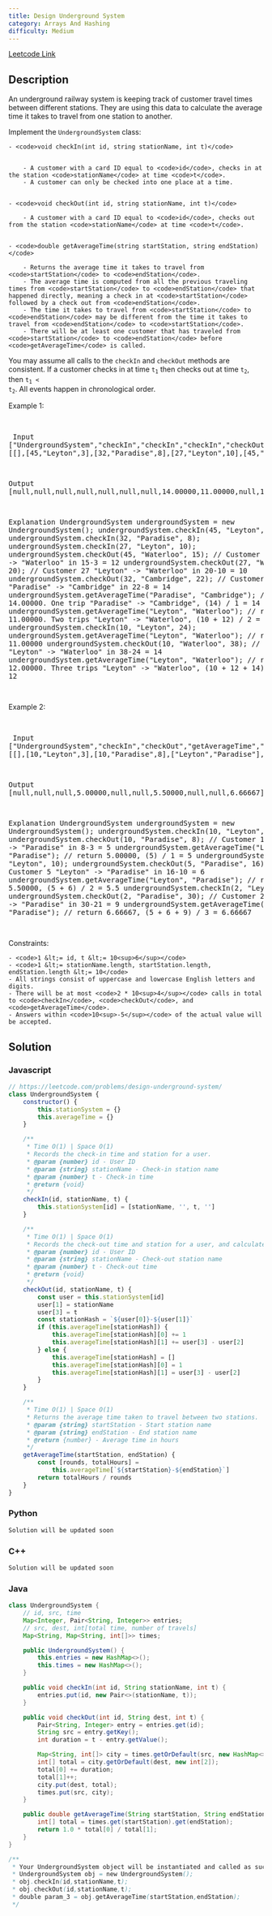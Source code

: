 ```yaml
---
title: Design Underground System
category: Arrays And Hashing
difficulty: Medium
---
```


<Callout>

[Leetcode Link](https://leetcode.com/problems/design-underground-system)

</Callout>

## Description

An underground railway system is keeping track of customer travel times between different stations. They are using this data to calculate the average time it takes to travel from one station to another.

Implement the <code>UndergroundSystem</code> class:

    - <code>void checkIn(int id, string stationName, int t)</code>


    	- A customer with a card ID equal to <code>id</code>, checks in at the station <code>stationName</code> at time <code>t</code>.
    	- A customer can only be checked into one place at a time.


    - <code>void checkOut(int id, string stationName, int t)</code>

    	- A customer with a card ID equal to <code>id</code>, checks out from the station <code>stationName</code> at time <code>t</code>.


    - <code>double getAverageTime(string startStation, string endStation)</code>

    	- Returns the average time it takes to travel from <code>startStation</code> to <code>endStation</code>.
    	- The average time is computed from all the previous traveling times from <code>startStation</code> to <code>endStation</code> that happened directly, meaning a check in at <code>startStation</code> followed by a check out from <code>endStation</code>.
    	- The time it takes to travel from <code>startStation</code> to <code>endStation</code> may be different from the time it takes to travel from <code>endStation</code> to <code>startStation</code>.
    	- There will be at least one customer that has traveled from <code>startStation</code> to <code>endStation</code> before <code>getAverageTime</code> is called.

You may assume all calls to the <code>checkIn</code> and <code>checkOut</code> methods are consistent. If a customer checks in at time <code>t<sub>1</sub></code> then checks out at time <code>t<sub>2</sub></code>, then <code>t<sub>1</sub> &lt; t<sub>2</sub></code>. All events happen in chronological order.

Example 1:

<br /><pre className="overflow-x-auto">
Input
[&quot;UndergroundSystem&quot;,&quot;checkIn&quot;,&quot;checkIn&quot;,&quot;checkIn&quot;,&quot;checkOut&quot;,&quot;checkOut&quot;,&quot;checkOut&quot;,&quot;getAverageTime&quot;,&quot;getAverageTime&quot;,&quot;checkIn&quot;,&quot;getAverageTime&quot;,&quot;checkOut&quot;,&quot;getAverageTime&quot;]
[[],[45,&quot;Leyton&quot;,3],[32,&quot;Paradise&quot;,8],[27,&quot;Leyton&quot;,10],[45,&quot;Waterloo&quot;,15],[27,&quot;Waterloo&quot;,20],[32,&quot;Cambridge&quot;,22],[&quot;Paradise&quot;,&quot;Cambridge&quot;],[&quot;Leyton&quot;,&quot;Waterloo&quot;],[10,&quot;Leyton&quot;,24],[&quot;Leyton&quot;,&quot;Waterloo&quot;],[10,&quot;Waterloo&quot;,38],[&quot;Leyton&quot;,&quot;Waterloo&quot;]]

Output
[null,null,null,null,null,null,null,14.00000,11.00000,null,11.00000,null,12.00000]

Explanation
UndergroundSystem undergroundSystem = new UndergroundSystem();
undergroundSystem.checkIn(45, &quot;Leyton&quot;, 3);
undergroundSystem.checkIn(32, &quot;Paradise&quot;, 8);
undergroundSystem.checkIn(27, &quot;Leyton&quot;, 10);
undergroundSystem.checkOut(45, &quot;Waterloo&quot;, 15); // Customer 45 &quot;Leyton&quot; -&gt; &quot;Waterloo&quot; in 15-3 = 12
undergroundSystem.checkOut(27, &quot;Waterloo&quot;, 20); // Customer 27 &quot;Leyton&quot; -&gt; &quot;Waterloo&quot; in 20-10 = 10
undergroundSystem.checkOut(32, &quot;Cambridge&quot;, 22); // Customer 32 &quot;Paradise&quot; -&gt; &quot;Cambridge&quot; in 22-8 = 14
undergroundSystem.getAverageTime(&quot;Paradise&quot;, &quot;Cambridge&quot;); // return 14.00000. One trip &quot;Paradise&quot; -&gt; &quot;Cambridge&quot;, (14) / 1 = 14
undergroundSystem.getAverageTime(&quot;Leyton&quot;, &quot;Waterloo&quot;); // return 11.00000. Two trips &quot;Leyton&quot; -&gt; &quot;Waterloo&quot;, (10 + 12) / 2 = 11
undergroundSystem.checkIn(10, &quot;Leyton&quot;, 24);
undergroundSystem.getAverageTime(&quot;Leyton&quot;, &quot;Waterloo&quot;); // return 11.00000
undergroundSystem.checkOut(10, &quot;Waterloo&quot;, 38); // Customer 10 &quot;Leyton&quot; -&gt; &quot;Waterloo&quot; in 38-24 = 14
undergroundSystem.getAverageTime(&quot;Leyton&quot;, &quot;Waterloo&quot;); // return 12.00000. Three trips &quot;Leyton&quot; -&gt; &quot;Waterloo&quot;, (10 + 12 + 14) / 3 = 12

</pre>

Example 2:

<br /><pre className="overflow-x-auto">
Input
[&quot;UndergroundSystem&quot;,&quot;checkIn&quot;,&quot;checkOut&quot;,&quot;getAverageTime&quot;,&quot;checkIn&quot;,&quot;checkOut&quot;,&quot;getAverageTime&quot;,&quot;checkIn&quot;,&quot;checkOut&quot;,&quot;getAverageTime&quot;]
[[],[10,&quot;Leyton&quot;,3],[10,&quot;Paradise&quot;,8],[&quot;Leyton&quot;,&quot;Paradise&quot;],[5,&quot;Leyton&quot;,10],[5,&quot;Paradise&quot;,16],[&quot;Leyton&quot;,&quot;Paradise&quot;],[2,&quot;Leyton&quot;,21],[2,&quot;Paradise&quot;,30],[&quot;Leyton&quot;,&quot;Paradise&quot;]]

Output
[null,null,null,5.00000,null,null,5.50000,null,null,6.66667]

Explanation
UndergroundSystem undergroundSystem = new UndergroundSystem();
undergroundSystem.checkIn(10, &quot;Leyton&quot;, 3);
undergroundSystem.checkOut(10, &quot;Paradise&quot;, 8); // Customer 10 &quot;Leyton&quot; -&gt; &quot;Paradise&quot; in 8-3 = 5
undergroundSystem.getAverageTime(&quot;Leyton&quot;, &quot;Paradise&quot;); // return 5.00000, (5) / 1 = 5
undergroundSystem.checkIn(5, &quot;Leyton&quot;, 10);
undergroundSystem.checkOut(5, &quot;Paradise&quot;, 16); // Customer 5 &quot;Leyton&quot; -&gt; &quot;Paradise&quot; in 16-10 = 6
undergroundSystem.getAverageTime(&quot;Leyton&quot;, &quot;Paradise&quot;); // return 5.50000, (5 + 6) / 2 = 5.5
undergroundSystem.checkIn(2, &quot;Leyton&quot;, 21);
undergroundSystem.checkOut(2, &quot;Paradise&quot;, 30); // Customer 2 &quot;Leyton&quot; -&gt; &quot;Paradise&quot; in 30-21 = 9
undergroundSystem.getAverageTime(&quot;Leyton&quot;, &quot;Paradise&quot;); // return 6.66667, (5 + 6 + 9) / 3 = 6.66667

</pre>

Constraints:

    - <code>1 &lt;= id, t &lt;= 10<sup>6</sup></code>
    - <code>1 &lt;= stationName.length, startStation.length, endStation.length &lt;= 10</code>
    - All strings consist of uppercase and lowercase English letters and digits.
    - There will be at most <code>2 * 10<sup>4</sup></code> calls in total to <code>checkIn</code>, <code>checkOut</code>, and <code>getAverageTime</code>.
    - Answers within <code>10<sup>-5</sup></code> of the actual value will be accepted.

## Solution

### Javascript

```javascript
// https://leetcode.com/problems/design-underground-system/
class UndergroundSystem {
	constructor() {
		this.stationSystem = {}
		this.averageTime = {}
	}

	/**
	 * Time O(1) | Space O(1)
	 * Records the check-in time and station for a user.
	 * @param {number} id - User ID
	 * @param {string} stationName - Check-in station name
	 * @param {number} t - Check-in time
	 * @return {void}
	 */
	checkIn(id, stationName, t) {
		this.stationSystem[id] = [stationName, '', t, '']
	}

	/**
	 * Time O(1) | Space O(1)
	 * Records the check-out time and station for a user, and calculates the average time.
	 * @param {number} id - User ID
	 * @param {string} stationName - Check-out station name
	 * @param {number} t - Check-out time
	 * @return {void}
	 */
	checkOut(id, stationName, t) {
		const user = this.stationSystem[id]
		user[1] = stationName
		user[3] = t
		const stationHash = `${user[0]}-${user[1]}`
		if (this.averageTime[stationHash]) {
			this.averageTime[stationHash][0] += 1
			this.averageTime[stationHash][1] += user[3] - user[2]
		} else {
			this.averageTime[stationHash] = []
			this.averageTime[stationHash][0] = 1
			this.averageTime[stationHash][1] = user[3] - user[2]
		}
	}

	/**
	 * Time O(1) | Space O(1)
	 * Returns the average time taken to travel between two stations.
	 * @param {string} startStation - Start station name
	 * @param {string} endStation - End station name
	 * @return {number} - Average time in hours
	 */
	getAverageTime(startStation, endStation) {
		const [rounds, totalHours] =
			this.averageTime[`${startStation}-${endStation}`]
		return totalHours / rounds
	}
}
```

### Python

```python
Solution will be updated soon
```

### C++

```cpp
Solution will be updated soon
```

### Java

```java
class UndergroundSystem {
    // id, src, time
    Map<Integer, Pair<String, Integer>> entries;
    // src, dest, int[total time, number of travels]
    Map<String, Map<String, int[]>> times;

    public UndergroundSystem() {
        this.entries = new HashMap<>();
        this.times = new HashMap<>();
    }

    public void checkIn(int id, String stationName, int t) {
        entries.put(id, new Pair<>(stationName, t));
    }

    public void checkOut(int id, String dest, int t) {
        Pair<String, Integer> entry = entries.get(id);
        String src = entry.getKey();
        int duration = t - entry.getValue();

        Map<String, int[]> city = times.getOrDefault(src, new HashMap<>());
        int[] total = city.getOrDefault(dest, new int[2]);
        total[0] += duration;
        total[1]++;
        city.put(dest, total);
        times.put(src, city);
    }

    public double getAverageTime(String startStation, String endStation) {
        int[] total = times.get(startStation).get(endStation);
        return 1.0 * total[0] / total[1];
    }
}

/**
 * Your UndergroundSystem object will be instantiated and called as such:
 * UndergroundSystem obj = new UndergroundSystem();
 * obj.checkIn(id,stationName,t);
 * obj.checkOut(id,stationName,t);
 * double param_3 = obj.getAverageTime(startStation,endStation);
 */
```
